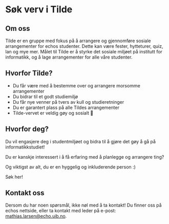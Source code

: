 

# Søk verv i Tilde

## Om oss

Tilde er en gruppe med fokus på å arrangere og gjennomføre sosiale arrangementer for echos studenter. Dette kan være fester, hytteturer, quiz, lan og mye mer. Målet til Tilde er å styrke det sosiale miljøet på institutt for informatikk, og å lage arrangementer for alle våre studenter.

## Hvorfor Tilde?

- Du får være med å bestemme over og arrangere morsomme arrangementer
- Du bidrar til et godt studiemiljø
- Du får nye venner på tvers av kull og studieretninger
- Du er garantert plass på alle Tildes arrangementer
- Tilde-vervet er veldig gøy og sosialt 🥳

## Hvorfor deg?

Du vil engasjere deg i studentmiljøet og bidra til å gjøre det gøy å gå på informatikkstudiet!

Du er kanskje interessert i å få erfaring med å planlegge og arrangere ting?

Og viktigst av alt, du er en hyggelig og inkluderende person :)

<FancyLink href="/sok/tilde" className="my-4">
  Søk her!
</FancyLink>

## Kontakt oss

Dersom du har noen spørsmål, ikke nøl med å ta kontakt! Du finner oss på echos nettside, eller ta kontakt med leder på e-post: [mathias.larsen@echo.uib.no](mailto:mathias.larsen@echo.uib.no).
